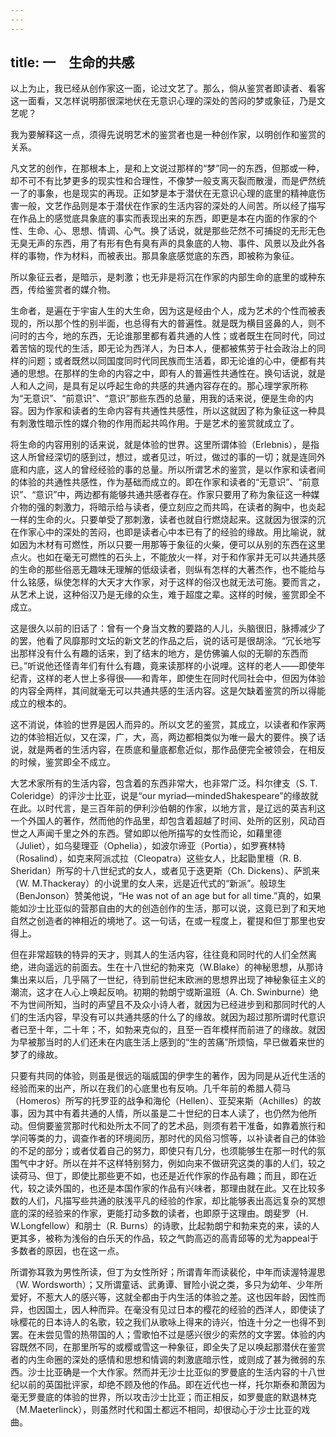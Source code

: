 ```yaml
---
---
---
```

title: 一　生命的共感
---



以上为止，我已经从创作家这一面，论过文艺了。那么，倘从鉴赏者即读者、看客这一面看，又怎样说明那很深地伏在无意识心理的深处的苦闷的梦或象征，乃是文艺呢？

我为要解释这一点，须得先说明艺术的鉴赏者也是一种创作家，以明创作和鉴赏的关系。

凡文艺的创作，在那根本上，是和上文说过那样的“梦”同一的东西，但那或一种，却不可不有比梦更多的现实性和合理性，不像梦一般支离灭裂而散漫，而是俨然统一了的事象，也是现实的再现。正如梦是本于潜伏在无意识心理的底里的精神底伤害一般，文艺作品则是本于潜伏在作家的生活内容的深处的人间苦。所以经了描写在作品上的感觉底具象底的事实而表现出来的东西，即更是本在内面的作家的个性、生命、心、思想、情调、心气。换了话说，就是那些茫然不可捕捉的无形无色无臭无声的东西，用了有形有色有臭有声的具象底的人物、事件、风景以及此外各样的事物，作为材料，而被表出。那具象底感觉底的东西，即被称为象征。

所以象征云者，是暗示，是刺激；也无非是将沉在作家的内部生命的底里的或种东西，传给鉴赏者的媒介物。

生命者，是遍在于宇宙人生的大生命，因为这是经由个人，成为艺术的个性而被表现的，所以那个性的别半面，也总得有大的普遍性。就是既为横目竖鼻的人，则不问时的古今，地的东西，无论谁那里都有着共通的人性；或者既生在同时代，同过着苦恼的现代的生活，即无论为西洋人，为日本人，便都被焦劳于社会政治上的同样的问题；或者既然以同国度同时代同民族而生活着，即无论谁的心中，便都有共通的思想。在那样的生命的内容之中，即有人的普遍性共通性在。换句话说，就是人和人之间，是具有足以呼起生命的共感的共通内容存在的。那心理学家所称为“无意识”、“前意识”、“意识”那些东西的总量，用我的话来说，便是生命的内容。因为作家和读者的生命内容有共通性共感性，所以这就因了称为象征这一种具有刺激性暗示性的媒介物的作用而起共鸣作用。于是艺术的鉴赏就成立了。

将生命的内容用别的话来说，就是体验的世界。这里所谓体验（Erlebnis），是指这人所曾经深切的感到过，想过，或者见过，听过，做过的事的一切；就是连同外底和内底，这人的曾经经验的事的总量。所以所谓艺术的鉴赏，是以作家和读者间的体验的共通性共感性，作为基础而成立的。即在作家和读者的“无意识”、“前意识”、“意识”中，两边都有能够共通共感者存在。作家只要用了称为象征这一种媒介物的强的刺激力，将暗示给与读者，便立刻应之而共鸣，在读者的胸中，也炎起一样的生命的火。只要单受了那刺激，读者也就自行燃烧起来。这就因为很深的沉在作家心中的深处的苦闷，也即是读者心中本已有了的经验的缘故。用比喻说，就如因为木材有可燃性，所以只要一用那等于象征的火柴，便可以从别的东西在这里点火。也如在毫无可燃性的石头上，不能放火一样，对于和作家并无可以共通共感的生命的那些俗恶无趣味无理解的低级读者，则纵有怎样的大著杰作，也不能给与什么铭感，纵使怎样的大天才大作家，对于这样的俗汉也就无法可施。要而言之，从艺术上说，这种俗汉乃是无缘的众生，难于超度之辈。这样的时候，鉴赏即全不成立。

这是很久以前的旧话了：曾有一个身当文教的要路的人儿，头脑很旧，脉搏减少了的罢，他看了风靡那时文坛的新文艺的作品之后，说的话可是很胡涂。“冗长地写出那样没有什么有趣的话来，到了结末的地方，是仿佛骗人似的无聊的东西而已。”听说他还怪青年们有什么有趣，竟来读那样的小说哩。这样的老人——即使年纪青，这样的老人世上多得很——和青年，即使生在同时代同社会中，但因为体验的内容全两样，其间就毫无可以共通共感的生活内容。这是欠缺着鉴赏的所以得能成立的根本的。

这不消说，体验的世界是因人而异的。所以文艺的鉴赏，其成立，以读者和作家两边的体验相近似，又在深，广，大，高，两边都相类似为唯一最大的要件。换了话说，就是两者的生活内容，在质底和量底都愈近似，那作品便完全被领会，在相反的时候，鉴赏即全不成立。

大艺术家所有的生活内容，包含着的东西非常大，也非常广泛。科尔律支（S. T. Coleridge）的评沙士比亚，说是“our myriad—mindedShakespeare”的缘故就在此。以时代言，是三百年前的伊利沙伯朝的作家，以地方言，是辽远的英吉利这一个外国人的著作，然而他的作品里，却包含着超越了时间、处所的区别，风动百世之人声闻千里之外的东西。譬如即以他所描写的女性而论，如藉里德（Juliet），如乌斐理亚（Ophelia），如波尔谛亚（Portia），如罗赛林特（Rosalind），如克来阿派忒拉（Cleopatra）这些女人，比起勖里檀（R. B. Sheridan）所写的十八世纪式的女人，或者见于迭更斯（Ch. Dickens）、萨凯来（W. M.Thackeray）的小说里的女人来，远是近代式的“新派”。般琼生（BenJonson）赞美他说，“He was not of an age but for all time.”真的，如果能如沙士比亚似的营那自由的大的创造创作的生活，那可以说，这竟已到了和天地自然之创造者的神相近的境地了。这一句话，在或一程度上，瞿提和但丁那里也安得上。

但在非常超轶的特异的天才，则其人的生活内容，往往竟和同时代的人们全然离绝，进向遥远的前面去。生在十八世纪的勃来克（W.Blake）的神秘思想，从那诗集出来以后，几乎隔了一世纪，待到前世纪末欧洲的思想界出现了神秘象征主义的潮流，这才在人心上唤起反响。初期的勃朗宁或斯温班（A. Ch. Swinburne）绝不为世间所知，当时的声望且不及众小诗人者，就因为已经进步到和那同时代的人们的生活内容，早没有可以共通共感的什么了的缘故。就因为超过那所谓时代意识者已至十年，二十年；不，如勃来克似的，且至一百年模样而前进了的缘故。就因为早被那当时的人们还未在内底生活上感到的“生的苦痛”所烦恼，早已做着来世的梦了的缘故。

只要有共同的体验，则虽是很远的瑙威国的伊孛生的著作，因为同是从近代生活的经验而来的出产，所以在我们的心底里也有反响。几千年前的希腊人荷马（Homeros）所写的托罗亚的战争和海伦（Hellen）、亚契来斯（Achilles）的故事，因为其中有着共通的人情，所以虽是二十世纪的日本人读了，也仍然为他所动。但倘要鉴赏那时代和处所太不同了的艺术品，则须有若干准备，如靠着旅行和学问等类的力，调查作者的环境阅历，那时代的风俗习惯等，以补读者自己的体验的不足的部分；或者仗着自己的努力，即使只有几分，也须能够生在那一时代的氛围气中才好。所以在并不这样特别努力，例如向来不做研究这类的事的人们，较之读荷马、但丁，即使比那些更不如，也还是近代作家的作品有趣；而且，即在近代，较之读外国的，也还是本国作家的作品有兴味者，那理由就在此。又在比较多数的人们，凡描写些共通的肤浅平凡的经验的作家，却比能够表出高远复杂的冥想底的深的经验来的作家，更能打动多数的读者，也即原于这理由。朗斐罗（H. W.Longfellow）和朋士（R. Burns）的诗歌，比起勃朗宁和勃来克的来，读的人更其多，被称为浅俗的白乐天的作品，较之气韵高迈的高青邱等的尤为appeal于多数者的原因，也在这一点。

所谓弥耳敦为男性所读，但丁为女性所好；所谓青年而读裴伦，中年而读渥特渥思（W. Wordsworth）；又所谓童话、武勇谭、冒险小说之类，多只为幼年、少年所爱好，不惹大人的感兴等，这就全都由于内生活的体验之差。这也因年龄，因性而异，也因国土，因人种而异。在毫没有见过日本的樱花的经验的西洋人，即使读了咏樱花的日本诗人的名歌，较之我们从歌咏上得来的诗兴，怕连十分之一也得不到罢。在未尝见雪的热带国的人；雪歌怕不过是感兴很少的索然的文字罢。体验的内容既然不同，在那里所写的或樱或雪这一种象征，即全失了足以唤起那潜伏在鉴赏者的内生命圈的深处的感情和思想和情调的刺激底暗示性，或则成了甚为微弱的东西。沙士比亚确是一个大作家。然而并无沙士比亚似的罗曼底的生活内容的十八世纪以前的英国批评家，却绝不顾及他的作品。即在近代也一样，托尔斯泰和萧因为毫无罗曼底的体验的世界，所以攻击沙士比亚；而正相反，如罗曼底的默退林克（M.Maeterlinck），则虽然时代和国土都远不相同，却很动心于沙士比亚的戏曲。